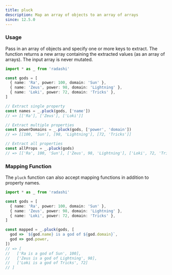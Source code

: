 ```yaml
---
title: pluck
description: Map an array of objects to an array of arrays
since: 12.5.0
---
```


### Usage

Pass in an array of objects and specify one or more keys to extract. The function returns a new array containing the extracted values (as an array of arrays). The input array is never mutated.

```ts
import * as _ from 'radashi'

const gods = [
  { name: 'Ra', power: 100, domain: 'Sun' },
  { name: 'Zeus', power: 98, domain: 'Lightning' },
  { name: 'Loki', power: 72, domain: 'Tricks' },
]

// Extract single property
const names = _.pluck(gods, ['name'])
// => [['Ra'], ['Zeus'], ['Loki']]

// Extract multiple properties
const powerDomains = _.pluck(gods, ['power', 'domain'])
// => [[100, 'Sun'], [98, 'Lightning'], [72, 'Tricks']]

// Extract all properties
const allProps = _.pluck(gods)
// => [['Ra', 100, 'Sun'], ['Zeus', 98, 'Lightning'], ['Loki', 72, 'Tricks']]
```

### Mapping Function

The `pluck` function can also accept mapping functions in addition to property names.

```ts
import * as _ from 'radashi'

const gods = [
  { name: 'Ra', power: 100, domain: 'Sun' },
  { name: 'Zeus', power: 98, domain: 'Lightning' },
  { name: 'Loki', power: 72, domain: 'Tricks' },
]

const mapped = _.pluck(gods, [
  god => `${god.name} is a god of ${god.domain}`,
  god => god.power,
])
// => [
//   ['Ra is a god of Sun', 100],
//   ['Zeus is a god of Lightning', 98],
//   ['Loki is a god of Tricks', 72]
// ]
```
